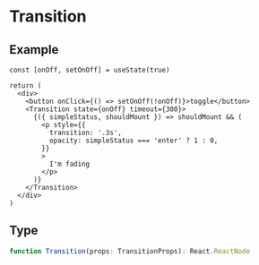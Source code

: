 # Transition

## Example

```tsx
const [onOff, setOnOff] = useState(true)

return (
  <div>
    <button onClick={() => setOnOff(!onOff)}>toggle</button>
    <Transition state={onOff} timeout={300}>
      {({ simpleStatus, shouldMount }) => shouldMount && (
        <p style={{
          transition: '.3s',
          opacity: simpleStatus === 'enter' ? 1 : 0,
        }}
        >
          I'm fading
        </p>
      )}
    </Transition>
  </div>
)

```

## Type

```ts
function Transition(props: TransitionProps): React.ReactNode

```
